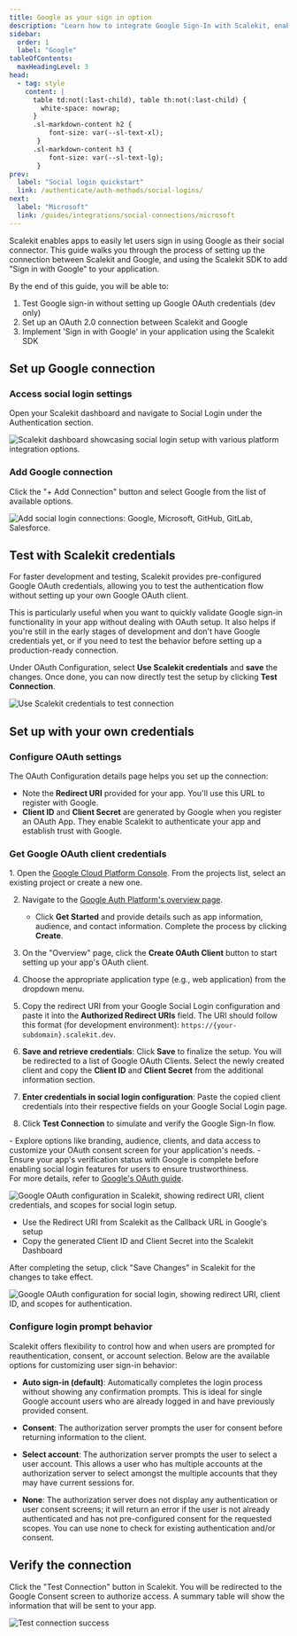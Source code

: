```yaml
---
title: Google as your sign in option
description: "Learn how to integrate Google Sign-In with Scalekit, enabling secure social authentication for your users with step-by-step OAuth configuration instructions."
sidebar:
  order: 1
  label: "Google"
tableOfContents:
  maxHeadingLevel: 3
head:
  - tag: style
    content: |
      table td:not(:last-child), table th:not(:last-child) {
        white-space: nowrap;
      }
      .sl-markdown-content h2 {
          font-size: var(--sl-text-xl);
       }
      .sl-markdown-content h3 {
          font-size: var(--sl-text-lg);
       }
prev:
  label: "Social login quickstart"
  link: /authenticate/auth-methods/social-logins/
next:
  label: "Microsoft"
  link: /guides/integrations/social-connections/microsoft
---
```



Scalekit enables apps to easily let users sign in using Google as their social connector. This guide walks you through the process of setting up the connection between Scalekit and Google, and using the Scalekit SDK to add "Sign in with Google" to your application.

By the end of this guide, you will be able to:

1. Test Google sign-in without setting up Google OAuth credentials (dev only)
2. Set up an OAuth 2.0 connection between Scalekit and Google
3. Implement 'Sign in with Google' in your application using the Scalekit SDK

## Set up Google connection

### Access social login settings

Open your Scalekit dashboard and navigate to Social Login under the Authentication section.

![Scalekit dashboard showcasing social login setup with various platform integration options.](@/assets/docs/guides/social-connections/google-social/1-navigate-to-social-logins.png)

### Add Google connection

Click the "+ Add Connection" button and select Google from the list of available options.

![Add social login connections: Google, Microsoft, GitHub, GitLab, Salesforce.](@/assets/docs/guides/social-connections/google-social/2-list-social-logins.png)

## Test with Scalekit credentials

For faster development and testing, Scalekit provides pre-configured Google OAuth credentials, allowing you to test the authentication flow without setting up your own Google OAuth client.

This is particularly useful when you want to quickly validate Google sign-in functionality in your app without dealing with OAuth setup. It also helps if you're still in the early stages of development and don't have Google credentials yet, or if you need to test the behavior before setting up a production-ready connection.

Under OAuth Configuration, select **Use Scalekit credentials** and **save** the changes. Once done, you can now directly test the setup by clicking **Test Connection**.

![Use Scalekit credentials to test connection](@/assets/docs/guides/social-connections/google-social/2-1-test-scalekit-credentials.png)

## Set up with your own credentials

### Configure OAuth settings

The OAuth Configuration details page helps you set up the connection:

- Note the **Redirect URI** provided for your app. You'll use this URL to register with Google.
- **Client ID** and **Client Secret** are generated by Google when you register an OAuth App. They enable Scalekit to authenticate your app and establish trust with Google.

### Get Google OAuth client credentials

<Steps>
1. Open the <a href="https://console.cloud.google.com/" target="_blank" rel="noopener">Google Cloud Platform Console</a>. From the projects list, select an existing project or create a new one.

2. Navigate to the <a href="https://console.cloud.google.com/auth/overview" target="_blank" rel="noopener">Google Auth Platform's overview page</a>.
   - Click **Get Started** and provide details such as app information, audience, and contact information. Complete the process by clicking **Create**.

3. On the "Overview" page, click the **Create OAuth Client** button to start setting up your app's OAuth client.

4. Choose the appropriate application type (e.g., web application) from the dropdown menu.

5. Copy the redirect URI from your Google Social Login configuration and paste it into the **Authorized Redirect URIs** field. The URI should follow this format (for development environment): `https://{your-subdomain}.scalekit.dev`.

6. **Save and retrieve credentials**: Click **Save** to finalize the setup. You will be redirected to a list of Google OAuth Clients. Select the newly created client and copy the **Client ID** and **Client Secret** from the additional information section.

7. **Enter credentials in social login configuration**: Paste the copied client credentials into their respective fields on your Google Social Login page.

8. Click **Test Connection** to simulate and verify the Google Sign-In flow.
</Steps>

<Aside type="note">
- Explore options like branding, audience, clients, and data access to customize your OAuth consent screen for your application's needs.
- Ensure your app's verification status with Google is complete before enabling social login features for users to ensure trustworthiness.
</Aside>
For more details, refer to <a href="https://support.google.com/cloud/answer/6158849" target="_blank" rel="noopener">Google's OAuth guide</a>.

![Google OAuth configuration in Scalekit, showing redirect URI, client credentials, and scopes for social login setup.](@/assets/docs/common/social-connections/3-google-oauth-config.png)

- Use the Redirect URI from Scalekit as the Callback URL in Google's setup
- Copy the generated Client ID and Client Secret into the Scalekit Dashboard

After completing the setup, click "Save Changes" in Scalekit for the changes to take effect.

![Google OAuth configuration for social login, showing redirect URI, client ID, and scopes for authentication.](@/assets/docs/guides/social-connections/google-social/4-after-oauth-config.png)

### Configure login prompt behavior

Scalekit offers flexibility to control how and when users are prompted for reauthentication, consent, or account selection. Below are the available options for customizing user sign-in behavior:

- **Auto sign-in (default)**:
  Automatically completes the login process without showing any confirmation prompts. This is ideal for single Google account users who are already logged in and have previously provided consent.

- **Consent**:
  The authorization server prompts the user for consent before returning information to the client.

- **Select account**:
  The authorization server prompts the user to select a user account. This allows a user who has multiple accounts at the authorization server to select amongst the multiple accounts that they may have current sessions for.

- **None**:
  The authorization server does not display any authentication or user consent screens; it will return an error if the user is not already authenticated and has not pre-configured consent for the requested scopes. You can use none to check for existing authentication and/or consent.

## Verify the connection

Click the "Test Connection" button in Scalekit. You will be redirected to the Google Consent screen to authorize access. A summary table will show the information that will be sent to your app.

![Test connection success](@/assets/docs/guides/social-connections/google-social/5-successful-test-connection.png)
